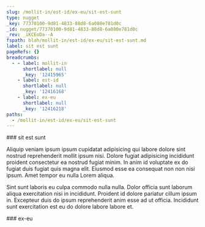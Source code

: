 ```yaml
---
slug: /mollit-in/est-id/ex-eu/sit-est-sunt
type: nugget
_key: 77370100-9d81-4833-88d8-6a080e781d0c
_id: nugget/77370100-9d81-4833-88d8-6a080e781d0c
_rev: _iKCEoDa--A
fspath: blah/mollit-in/est-id/ex-eu/sit-est-sunt.md
label: sit est sunt
pageRefs: {}
breadcrumbs:
  - - label: mollit-in
      shortlabel: null
      _key: '12415965'
    - label: est-id
      shortlabel: null
      _key: '12416168'
    - label: ex-eu
      shortlabel: null
      _key: '12416218'
paths:
  - /mollit-in/est-id/ex-eu/sit-est-sunt
---
```


<NuggetArea>
<Nugget slug="/mollit-in/est-id/ex-eu/sit-est-sunt" type="nugget" _key="77370100-9d81-4833-88d8-6a080e781d0c" _id="nugget/77370100-9d81-4833-88d8-6a080e781d0c" _rev="_iKCEoDa--A" fspath="blah/mollit-in/est-id/ex-eu/sit-est-sunt.md" label="sit est sunt" paths="/mollit-in/est-id/ex-eu/sit-est-sunt">
<NuggetBody>
### sit est sunt

Aliquip veniam ipsum ipsum cupidatat adipisicing qui labore dolore sint nostrud reprehenderit mollit ipsum nisi. Dolore fugiat adipisicing incididunt proident consectetur ea nostrud fugiat minim. In anim id voluptate ex do fugiat duis fugiat quis magna elit. Eiusmod esse ea consequat non non nisi ipsum. Amet tempor eu nulla Lorem aliqua.

Sint sunt laboris eu culpa commodo nulla nulla. Dolor officia sunt laborum aliqua exercitation nisi in incididunt. Proident id dolore pariatur cillum ipsum in. Excepteur duis do ipsum reprehenderit anim esse ad ut officia. Incididunt sunt exercitation est eu do dolore labore labore et.

</NuggetBody>
<Breadcrumbs>
<Crumbs>
<Crumb _key="12415965" label="mollit-in" /><Crumb _key="12416168" label="est-id" /><Crumb _key="12416218" label="ex-eu" />
</Crumbs>
</Breadcrumbs>
</Nugget>

<NuggetsInbound>
</NuggetsInbound>
<NuggetsOutbound>
</NuggetsOutbound>
</NuggetArea>
<PassagesInbound>
<Passage direction="inbound" type="passage" _key="12416218" _id="passage/12416218" _rev="_iKCEoDW--A" label="ex-eu" passage="ex-eu" fspath="blah/mollit-in/est-id/ex-eu" paths="/mollit-in/est-id/ex-eu" slug="/mollit-in/est-id/ex-eu">
<NuggetBody>
### ex-eu

</NuggetBody>
<Breadcrumbs>
<Crumbs>
<Crumb _key="12415965" label="mollit-in" /><Crumb _key="12416168" label="est-id" />
</Crumbs>
</Breadcrumbs>
</Passage>

</PassagesInbound>
<PassagesOutbound>
</PassagesOutbound>